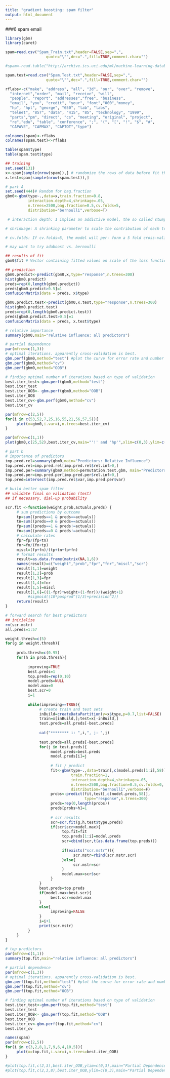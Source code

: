 ```yaml
---
title: "gradient boosting: spam filter"
output: html_document
---
```


###6 spam email
```r
library(gbm)
library(caret)

spam=read.csv("Spam_Train.txt",header=FALSE,sep=",",
                  quote="\"",dec=".",fill=TRUE,comment.char="")

#spam<-read.table("http://archive.ics.uci.edu/ml/machine-learning-databases/spambase/spambase.data",sep=',')

spam.test=read.csv("Spam.Test.txt",header=FALSE,sep=",",
                  quote="\"",dec=".",fill=TRUE,comment.char="")

rflabs<-c("make", "address", "all", "3d", "our", "over", "remove",
  "internet","order", "mail", "receive", "will",
  "people", "report", "addresses","free", "business",
  "email", "you", "credit", "your", "font","000","money",
  "hp", "hpl", "george", "650", "lab", "labs",
  "telnet", "857", "data", "415", "85", "technology", "1999",
  "parts","pm", "direct", "cs", "meeting", "original", "project",
  "re","edu", "table", "conference", ";", "(", "[", "!", "$", "#",
  "CAPAVE", "CAPMAX", "CAPTOT","type")

colnames(spam)<-rflabs
colnames(spam.test)<-rflabs

table(spam$type)
table(spam.test$type)

## training
set.seed(131)
x<-spam[sample(nrow(spam)),] # randomize the rows of data before fit the model in case that the responses in the original data are monotonic increasing or all 1 responses are at the top while the remaining 0 are at the bottom.
x.test=spam[sample(nrow(spam.test)),]

# part A
set.seed(444)# Random for bag.fraction
gbm0<-gbm(type~.,data=x,train.fraction=0.8,
          interaction.depth=4,shrinkage=.05,
          n.trees=2500,bag.fraction=0.5,cv.folds=5,
          distribution="bernoulli",verbose=T)

 # interaction depth: 1 implies an addictive model, the so called stump tree; 2 implies a model with up to 2-way interaction.

# shrinkage: A shrinking parameter to scale the contribution of each tree in the model.

# cv.folds: If cv.folds=5, the model will per- form a 5 fold cross-validation and output. If it is computational feasible, it is always recommended to add this parameter for the use of best number of iteration selection later.

# may want to try adaboost vs. bernoulli

## results of fit
gbm0$fit # Vector containing fitted values on scale of the loss function. Here it is log-odds since our distribution is “bernoulli”. Under the “bernoulli ”distribution, we can use the predict function to return the probability of responses by specifying the type as response.

## prediction
gbm0.predict<-predict(gbm0,x,type="response",n.trees=300)
hist(gbm0.predict)
preds=rep(0,length(gbm0.predict))
preds[gbm0.predict>0.5]=1
confusionMatrix(data = preds, x$type)

gbm0.predict.test<-predict(gbm0,x.test,type="response",n.trees=300)
hist(gbm0.predict.test)
preds=rep(0,length(gbm0.predict.test))
preds[gbm0.predict.test>0.5]=1
confusionMatrix(data = preds, x.test$type)

# relative importance
summary(gbm0,main="relative influence: all predictors")

# partial dependence
par(mfrow=c(1,3))
# optimal iterations. apparently cross-validation is best. 
gbm.perf(gbm0,method="test") #plot the curve for error rate and number of iterations. return the value of the optimal number of iteration according to the criterion specified by the parameter “method ”
gbm.perf(gbm0,method="cv")
gbm.perf(gbm0,method="OOB")

# finding optimal number of iterations based on type of validation
best.iter_test<-gbm.perf(gbm0,method="test")
best.iter_test
best.iter_OOB<- gbm.perf(gbm0,method="OOB")
best.iter_OOB
best.iter_cv<-gbm.perf(gbm0,method="cv")
best.iter_cv

par(mfrow=c(2,5))
for(i in c(53,52,7,25,16,55,21,56,57,5)){
     plot(x=gbm0,i.var=i,n.trees=best.iter_cv)
}

par(mfrow=c(1,1))
plot(gbm0,c(25,52),best.iter_cv,main="'!' and 'hp'",xlim=c(0,3),ylim=c(0,1))

# part b
# importance of predictors
imp.pred.rel=summary(gbm0,main="Predictors: Relative Influence")
top.pred.rel=imp.pred.rel[imp.pred.rel$rel.inf>0,]
imp.pred.per=summary(gbm0,method=permutation.test.gbm, main="Predictors: Permuation Test")
top.pred.per=imp.pred.per[imp.pred.per$rel.inf>0,]
top.pred=intersect(imp.pred.rel$var,imp.pred.per$var)

# build better spam filter
## validate final on validation (test)
## if necessary, dial-up probability

scr.fit <-function(weight,prob,actuals,preds) {
     # sum predictions by outcome
     tp=sum((preds==1 & preds==actuals))
     tn=sum((preds==0 & preds==actuals))
     fp=sum((preds==1 & preds!=actuals))
     fn=sum((preds==0 & preds!=actuals))
     # calculate rates
     fpr=fp/(fp+tn)
     fnr=fn/(fn+tp)
     miscl=(fp+fn)/(tp+tn+fp+fn)
     # format results
     result=as.data.frame(matrix(NA,1,6))
     names(result)=c("weight","prob","fpr","fnr","miscl","scr")
     result[1,1]=weight
     result[1,2]=prob
     result[1,3]=fpr
     result[1,4]=fnr
     result[1,5]=miscl
     result[1,6]=((1-fpr)*weight+(1-fnr))/(weight+1)
          #sigmoid((10*posprod^(1/3)+precision^2))
     return(result)
}

# forward search for best predictors
## initialize
rm(scr.mstr)
all.preds=1:57

weight.thresh=c(5)
for(g in weight.thresh){
     
     prob.thresh=c(0.95)
     for(h in prob.thresh){
          
          improving=TRUE
          best.preds=1
          top.preds=rep(0,10)
          model.preds=NULL
          model.max=0
          best.scr=0
          i=1
          
          while(improving==TRUE){
               # create train and test sets
               inBuild=createDataPartition(y=x$type,p=0.7,list=FALSE)
               train=x[inBuild,];test=x[-inBuild,]
               test.preds=all.preds[-best.preds]
               
               cat("******** i: ",i,", j: ",j)
               
               test.preds=all.preds[-best.preds]
               for(j in test.preds){
                    model.preds=best.preds
                    model.preds[i]=j
                    
                    # fit / predict
                    fit<-gbm(type~.,data=train[,c(model.preds[1:i],58)],
                             train.fraction=1,
                             interaction.depth=4,shrinkage=.05,
                             n.trees=2500,bag.fraction=0.5,cv.folds=0,
                             distribution="bernoulli",verbose=F)
                    probs<-predict(fit,test[,c(model.preds,58)],
                                   type="response",n.trees=300)
                    preds=rep(0,length(probs))
                    preds[probs>h]=1
                    
                    # scr results
                    scr=scr.fit(g,h,test$type,preds)
                    if(scr$scr>model.max){
                         top.fit=fit
                         top.preds[1:i]=model.preds
                         scr=cbind(scr,t(as.data.frame(top.preds)))
                         
                         if(exists("scr.mstr")){
                              scr.mstr=rbind(scr.mstr,scr)
                         }else{
                              scr.mstr=scr
                         }
                         model.max=scr$scr
                    }
               }
               best.preds=top.preds
               if(model.max>best.scr){
                    best.scr=model.max
               }
               else{
                    improving=FALSE
               }
               i=i+1
               print(scr.mstr)
          }
     }
}

# top predictors
par(mfrow=c(1,1))
summary(top.fit,main="relative influence: all predictors")

# partial dependence
par(mfrow=c(1,3))
# optimal iterations. apparently cross-validation is best. 
gbm.perf(top.fit,method="test") #plot the curve for error rate and number of iterations. return the value of the optimal number of iteration according to the criterion specified by the parameter “method ”
gbm.perf(top.fit,method="cv")
gbm.perf(top.fit,method="OOB")

# finding optimal number of iterations based on type of validation
best.iter_test<-gbm.perf(top.fit,method="test")
best.iter_test
best.iter_OOB<- gbm.perf(top.fit,method="OOB")
best.iter_OOB
best.iter_cv<-gbm.perf(top.fit,method="cv")
best.iter_cv

names(spam)
par(mfrow=c(2,5))
for(i in c(3,2,8,1,7,9,6,4,10,5)){
     plot(x=top.fit,i.var=i,n.trees=best.iter_OOB)
}

#plot(top.fit,c(2,3),best.iter_OOB,ylim=c(0,3),main="Partial Dependence on '!' and 'CAPMAX'")
#plot(top.fit,c(2,3,8),best.iter_OOB,ylim=c(0,3),main="Partial Dependence on '!', 'CAPMAX','$'")

```
